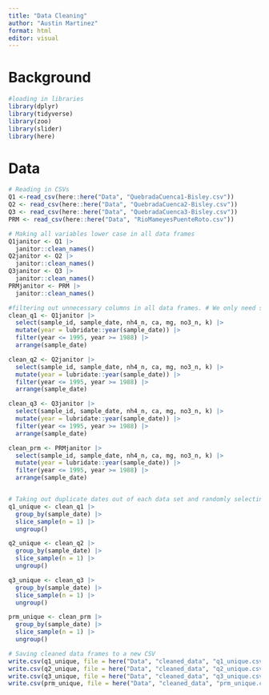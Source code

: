 ```yaml
---
title: "Data Cleaning"
author: "Austin Martinez"
format: html
editor: visual
---
```



# Background
```r
#loading in libraries
library(dplyr)
library(tidyverse)
library(zoo)
library(slider)
library(here)
```

# Data
```r
# Reading in CSVs
Q1 <-read_csv(here::here("Data", "QuebradaCuenca1-Bisley.csv"))
Q2 <- read_csv(here::here("Data", "QuebradaCuenca2-Bisley.csv"))
Q3 <- read_csv(here::here("Data", "QuebradaCuenca3-Bisley.csv"))
PRM <- read_csv(here::here("Data", "RioMameyesPuenteRoto.csv"))

# Making all variables lower case in all data frames
Q1janitor <- Q1 |>
  janitor::clean_names()
Q2janitor <- Q2 |>
  janitor::clean_names()
Q3janitor <- Q3 |>
  janitor::clean_names()
PRMjanitor <- PRM |>
  janitor::clean_names()

#filtering out unnecessary columns in all data frames. # We only need sample_id, sample_date, nh4_n, ca, mg, no3_n, and k to calculate our rolling averages
clean_q1 <- Q1janitor |>
  select(sample_id, sample_date, nh4_n, ca, mg, no3_n, k) |>
  mutate(year = lubridate::year(sample_date)) |>
  filter(year <= 1995, year >= 1988) |>
  arrange(sample_date)

clean_q2 <- Q2janitor |>
  select(sample_id, sample_date, nh4_n, ca, mg, no3_n, k) |>
  mutate(year = lubridate::year(sample_date)) |>
  filter(year <= 1995, year >= 1988) |>
  arrange(sample_date)

clean_q3 <- Q3janitor |>
  select(sample_id, sample_date, nh4_n, ca, mg, no3_n, k) |>
  mutate(year = lubridate::year(sample_date)) |>
  filter(year <= 1995, year >= 1988) |>
  arrange(sample_date)

clean_prm <- PRMjanitor |>
  select(sample_id, sample_date, nh4_n, ca, mg, no3_n, k) |>
  mutate(year = lubridate::year(sample_date)) |>
  filter(year <= 1995, year >= 1988) |>
  arrange(sample_date)


# Taking out duplicate dates out of each data set and randomly selecting 1 to keep
q1_unique <- clean_q1 |>
  group_by(sample_date) |>
  slice_sample(n = 1) |>
  ungroup()

q2_unique <- clean_q2 |>
  group_by(sample_date) |>
  slice_sample(n = 1) |>
  ungroup()

q3_unique <- clean_q3 |>
  group_by(sample_date) |>
  slice_sample(n = 1) |>
  ungroup()

prm_unique <- clean_prm |>
  group_by(sample_date) |>
  slice_sample(n = 1) |>
  ungroup()
```

```r
# Saving cleaned data frames to a new CSV
write.csv(q1_unique, file = here("Data", "cleaned_data", "q1_unique.csv"), row.names = FALSE)
write.csv(q2_unique, file = here("Data", "cleaned_data", "q2_unique.csv"), row.names = FALSE)
write.csv(q3_unique, file = here("Data", "cleaned_data", "q3_unique.csv"), row.names = FALSE)
write.csv(prm_unique, file = here("Data", "cleaned_data", "prm_unique.csv"), row.names = FALSE)
```

